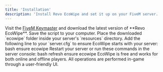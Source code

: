 ```yaml
---
title: 'Installation'
description: 'Install Revo EcoWipe and set it up on your FiveM server.'
---
```


<Steps>
  <Step title="Download EcoWipe">
    Visit the <a href="https://keymaster.fivem.net/" target="_blank">FiveM Keymaster</a> and download the latest version of **Revo EcoWipe**. Save the script to your computer.
  </Step>
  <Step title="Add to Resources">
    Place the downloaded `ecowipe` folder inside your server's `resources` directory.
  </Step>
  <Step title="Configure server.cfg">
    Add the following line to your `server.cfg` to ensure EcoWipe starts with your server:
    <CodeGroup>
      bash
      ensure ecowipe
    </CodeGroup>
  </Step>
  <Step title="Start the Resource">
    Restart your server or run these commands in the server console:
    <CodeGroup>
      bash
      refresh
      ensure ecowipe
    </CodeGroup>
  </Step>
</Steps>

<Tip>
  EcoWipe is free and works for both online and offline players. All operations are performed in-game through a user-friendly UI.
</Tip>
